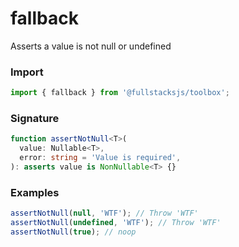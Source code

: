 # fallback

Asserts a value is not null or undefined

### Import

```typescript copy
import { fallback } from '@fullstacksjs/toolbox';
```

### Signature

```typescript copy
function assertNotNull<T>(
  value: Nullable<T>,
  error: string = 'Value is required',
): asserts value is NonNullable<T> {}
```

### Examples

```typescript copy
assertNotNull(null, 'WTF'); // Throw 'WTF'
assertNotNull(undefined, 'WTF'); // Throw 'WTF'
assertNotNull(true); // noop
```
